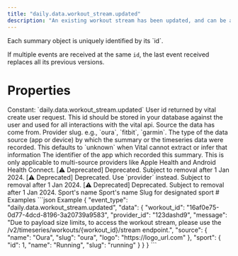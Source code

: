 ```yaml
---
title: "daily.data.workout_stream.updated"
description: "An existing workout stream has been updated, and can be accessed via the /v2/timeseries/workouts/&lcub;workout_id&rcub;/stream endpoint."
---
```

<Warning>
Each summary object is uniquely identified by its `id`.

If multiple events are received at the same `id`, the last event received replaces all its previous
versions.
</Warning>
# Properties
<ResponseField name="event_type" type="const string" required="true">
Constant: `daily.data.workout_stream.updated`
</ResponseField>
<ResponseField name="data" type="ClientFacingShallowWorkoutStream" required="true">
<Expandable title="ClientFacingShallowWorkoutStream" defaultOpen="true">
<ResponseField name="user_id" type="string" required="true">
User id returned by vital create user request. This id should be stored in your database against the user and used for all interactions with the vital api.
</ResponseField>
<ResponseField name="workout_id" type="string" required="true">
</ResponseField>
<ResponseField name="provider_id" type="string" required="true">
</ResponseField>
<ResponseField name="message" type="string | null">
</ResponseField>
<ResponseField name="source" type="ClientFacingSource" required="true">
Source the data has come from.
<Expandable title="ClientFacingSource" defaultOpen="true">
<ResponseField name="provider" type="string" required="true">
Provider slug. e.g., `oura`, `fitbit`, `garmin`.
</ResponseField>
<ResponseField name="type" type="string | null">
The type of the data source (app or device) by which the summary or the timeseries data were recorded. This defaults to `unknown` when Vital cannot extract or infer that information
</ResponseField>
<ResponseField name="app_id" type="string | null">
The identifier of the app which recorded this summary. This is only applicable to multi-source providers like Apple Health and Android Health Connect.
</ResponseField>
<ResponseField name="name" type="string" required="true">
[⚠️ Deprecated] Deprecated. Subject to removal after 1 Jan 2024.
</ResponseField>
<ResponseField name="slug" type="string" required="true">
[⚠️ Deprecated] Deprecated. Use `provider` instead. Subject to removal after 1 Jan 2024.
</ResponseField>
<ResponseField name="logo" type="string" required="true">
[⚠️ Deprecated] Deprecated. Subject to removal after 1 Jan 2024.
</ResponseField>
</Expandable>
</ResponseField>
<ResponseField name="sport" type="ClientFacingSport | null">
Sport&#x27;s name
<Expandable title="ClientFacingSport" defaultOpen="true">
<ResponseField name="id" type="integer" required="true">
</ResponseField>
<ResponseField name="name" type="string" required="true">
Sport&#x27;s name
</ResponseField>
<ResponseField name="slug" type="string" required="true">
Slug for designated sport
</ResponseField>
</Expandable>
</ResponseField>
</Expandable>
</ResponseField>
# Examples
<CodeGroup>
```json Example
{
  "event_type": "daily.data.workout_stream.updated",
  "data": {
    "workout_id": "16af0e75-0d77-4dcd-8196-3a20739a9583",
    "provider_id": "123dashd9",
    "message": "Due to payload size limits, to access the workout stream, please use the /v2/timeseries/workouts/{workout_id}/stream endpoint.",
    "source": {
      "name": "Oura",
      "slug": "oura",
      "logo": "https://logo_url.com"
    },
    "sport": {
      "id": 1,
      "name": "Running",
      "slug": "running"
    }
  }
}
```
</CodeGroup>
